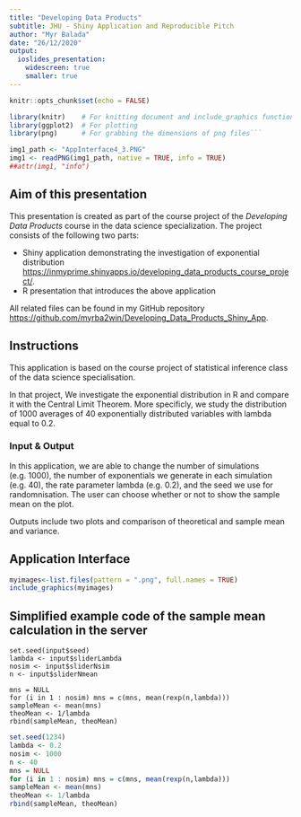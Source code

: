 ```yaml
---
title: "Developing Data Products"
subtitle: JHU - Shiny Application and Reproducible Pitch
author: "Myr Balada"
date: "26/12/2020"
output: 
  ioslides_presentation:
    widescreen: true
    smaller: true
---
```


```r
knitr::opts_chunk$set(echo = FALSE)
```

```r
library(knitr)    # For knitting document and include_graphics function
library(ggplot2)  # For plotting
library(png)      # For grabbing the dimensions of png files```
```


```r
img1_path <- "AppInterface4_3.PNG"
img1 <- readPNG(img1_path, native = TRUE, info = TRUE)
##attr(img1, "info")
```

## Aim of this presentation

This presentation is created as part of the course project of the *Developing Data Products* course in the data science specialization. The project consists of the following two parts:

- Shiny application demonstrating the investigation of exponential distribution <https://inmyprime.shinyapps.io/developing_data_products_course_project/>.
- R presentation that introduces the above application

All related files can be found in my GitHub repository
<https://github.com/myrba2win/Developing_Data_Products_Shiny_App>.

## Instructions
This application is based on the course project of statistical inference class of the data science specialisation.

In that project, We investigate the exponential distribution in R and compare it with the Central Limit Theorem. More specificly, we study the distribution of 1000 averages of 40 exponentially distributed variables with lambda equal to 0.2.

### Input & Output
In this application, we are able to change the number of simulations (e.g. 1000), the number of exponentials we generate in each simulation (e.g. 40), the rate parameter lambda (e.g. 0.2), and the seed we use for randomnisation. The user can choose whether or not to show the sample mean on the plot.

Outputs include two plots and comparison of theoretical and sample mean and variance.

## Application Interface
```r
myimages<-list.files(pattern = ".png", full.names = TRUE)
include_graphics(myimages)
```

## Simplified example code of the sample mean calculation in the server

```
set.seed(input$seed)
lambda <- input$sliderLambda
nosim <- input$sliderNsim
n <- input$sliderNmean
        
mns = NULL
for (i in 1 : nosim) mns = c(mns, mean(rexp(n,lambda)))
sampleMean <- mean(mns)
theoMean <- 1/lambda
rbind(sampleMean, theoMean)
```
```r
set.seed(1234)
lambda <- 0.2
nosim <- 1000
n <- 40
mns = NULL
for (i in 1 : nosim) mns = c(mns, mean(rexp(n,lambda)))
sampleMean <- mean(mns)
theoMean <- 1/lambda
rbind(sampleMean, theoMean)
```